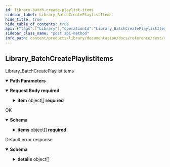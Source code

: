 ```yaml
---
id: library-batch-create-playlist-items
sidebar_label: Library_BatchCreatePlaylistItems
hide_title: true
hide_table_of_contents: true
api: {"tags":["Library"],"operationId":"Library_BatchCreatePlaylistItems","parameters":[{"name":"user","in":"path","description":"The user id.","required":true,"schema":{"type":"string"}},{"name":"playlist","in":"path","description":"The playlist id.","required":true,"schema":{"type":"string"}}],"requestBody":{"content":{"application/json":{"schema":{"required":["parent","item"],"type":"object","properties":{"parent":{"type":"string","description":"The parent this playlist item belongs to."},"item":{"type":"array","items":{"required":["name","resource"],"type":"object","properties":{"name":{"type":"string","description":"The id of the playlist."},"resource":{"type":"string","description":"The full resource name that identifies the resource."},"createTime":{"readOnly":true,"type":"string","description":"The timestamp at which the playlist item was created.","format":"date-time"}}},"description":"The playlist items to create."}}}}},"required":true},"responses":{"200":{"description":"OK","content":{"application/json":{"schema":{"required":["items"],"type":"object","properties":{"items":{"type":"array","items":{"required":["name","resource"],"type":"object","properties":{"name":{"type":"string","description":"The id of the playlist."},"resource":{"type":"string","description":"The full resource name that identifies the resource."},"createTime":{"readOnly":true,"type":"string","description":"The timestamp at which the playlist item was created.","format":"date-time"}}},"description":"The list of items added to the playlist"}}}}}},"default":{"description":"Default error response","content":{"application/json":{"schema":{"type":"object","properties":{"code":{"type":"integer","description":"The status code, which should be an enum value of [google.rpc.Code][google.rpc.Code].","format":"int32"},"message":{"type":"string","description":"A developer-facing error message, which should be in English. Any user-facing error message should be localized and sent in the [google.rpc.Status.details][google.rpc.Status.details] field, or localized by the client."},"details":{"type":"array","items":{"type":"object","properties":{"@type":{"type":"string","description":"The type of the serialized message."}},"additionalProperties":true,"description":"Contains an arbitrary serialized message along with a @type that describes the type of the serialized message."},"description":"A list of messages that carry the error details.  There is a common set of message types for APIs to use."}},"description":"The `Status` type defines a logical error model that is suitable for different programming environments, including REST APIs and RPC APIs. It is used by [gRPC](https://github.com/grpc). Each `Status` message contains three pieces of data: error code, error message, and error details. You can find out more about this error model and how to work with it in the [API Design Guide](https://cloud.google.com/apis/design/errors)."}}}}},"description":"Library_BatchCreatePlaylistItems","method":"post","path":"/v1alpha1/users/{user}/playlists/{playlist}/items:batchCreate","servers":[{"url":"https://library.animeapis.com"}],"jsonRequestBodyExample":{"parent":"string","item":[{"name":"string","resource":"string","createTime":"string"}]},"info":{"title":"animeshon.library","version":"v1alpha1"}}
sidebar_class_name: "post api-method"
info_path: content/products/library/documentation/docs/reference/rest/v1alpha1/animeshon-library
---
```



## Library_BatchCreatePlaylistItems



Library_BatchCreatePlaylistItems

<details style={{"marginBottom":"1rem"}} data-collapsed={false} open={true}><summary style={{}}><strong>Path Parameters</strong></summary><div><ul><ParamsItem className={"paramsItem"} param={{"name":"user","in":"path","description":"The user id.","required":true,"schema":{"type":"string"}}}></ParamsItem><ParamsItem className={"paramsItem"} param={{"name":"playlist","in":"path","description":"The playlist id.","required":true,"schema":{"type":"string"}}}></ParamsItem></ul></div></details><details style={{}} data-collapsed={false} open={true}><summary style={{"textAlign":"left"}}><strong>Request Body</strong><strong style={{"fontSize":"var(--ifm-code-font-size)","color":"var(--openapi-required)"}}> required</strong></summary><div style={{"textAlign":"left","marginLeft":"1rem"}}></div><ul style={{"marginLeft":"1rem"}}><SchemaItem collapsible={false} name={"parent"} required={true} schemaDescription={"The parent this playlist item belongs to."} schemaName={"string"} qualifierMessage={undefined}></SchemaItem><SchemaItem collapsible={true} className={"schemaItem"}><details style={{}}><summary style={{}}><strong>item</strong><span style={{"opacity":"0.6"}}> object[]</span><strong style={{"fontSize":"var(--ifm-code-font-size)","color":"var(--openapi-required)"}}> required</strong></summary><div style={{"marginLeft":"1rem"}}><div style={{"marginTop":".5rem","marginBottom":".5rem"}}>

The playlist items to create.

</div><ul><SchemaItem collapsible={false} name={"name"} required={true} schemaDescription={"The id of the playlist."} schemaName={"string"} qualifierMessage={undefined}></SchemaItem><SchemaItem collapsible={false} name={"resource"} required={true} schemaDescription={"The full resource name that identifies the resource."} schemaName={"string"} qualifierMessage={undefined}></SchemaItem><SchemaItem collapsible={false} name={"createTime"} required={false} schemaDescription={"The timestamp at which the playlist item was created."} schemaName={"date-time"} qualifierMessage={undefined}></SchemaItem></ul></div></details></SchemaItem></ul></details><div><ApiTabs><TabItem label={"200"} value={"200"}><div>

OK

</div><div><details style={{}} data-collapsed={false} open={true}><summary style={{"textAlign":"left"}}><strong>Schema</strong></summary><div style={{"textAlign":"left","marginLeft":"1rem"}}></div><ul style={{"marginLeft":"1rem"}}><SchemaItem collapsible={true} className={"schemaItem"}><details style={{}}><summary style={{}}><strong>items</strong><span style={{"opacity":"0.6"}}> object[]</span><strong style={{"fontSize":"var(--ifm-code-font-size)","color":"var(--openapi-required)"}}> required</strong></summary><div style={{"marginLeft":"1rem"}}><div style={{"marginTop":".5rem","marginBottom":".5rem"}}>

The list of items added to the playlist

</div><ul><SchemaItem collapsible={false} name={"name"} required={true} schemaDescription={"The id of the playlist."} schemaName={"string"} qualifierMessage={undefined}></SchemaItem><SchemaItem collapsible={false} name={"resource"} required={true} schemaDescription={"The full resource name that identifies the resource."} schemaName={"string"} qualifierMessage={undefined}></SchemaItem><SchemaItem collapsible={false} name={"createTime"} required={false} schemaDescription={"The timestamp at which the playlist item was created."} schemaName={"date-time"} qualifierMessage={undefined}></SchemaItem></ul></div></details></SchemaItem></ul></details></div></TabItem><TabItem label={"default"} value={"default"}><div>

Default error response

</div><div><details style={{}} data-collapsed={false} open={true}><summary style={{"textAlign":"left"}}><strong>Schema</strong></summary><div style={{"textAlign":"left","marginLeft":"1rem"}}></div><ul style={{"marginLeft":"1rem"}}><SchemaItem collapsible={false} name={"code"} required={false} schemaDescription={"The status code, which should be an enum value of [google.rpc.Code][google.rpc.Code]."} schemaName={"int32"} qualifierMessage={undefined}></SchemaItem><SchemaItem collapsible={false} name={"message"} required={false} schemaDescription={"A developer-facing error message, which should be in English. Any user-facing error message should be localized and sent in the [google.rpc.Status.details][google.rpc.Status.details] field, or localized by the client."} schemaName={"string"} qualifierMessage={undefined}></SchemaItem><SchemaItem collapsible={true} className={"schemaItem"}><details style={{}}><summary style={{}}><strong>details</strong><span style={{"opacity":"0.6"}}> object[]</span></summary><div style={{"marginLeft":"1rem"}}><div style={{"marginTop":".5rem","marginBottom":".5rem"}}>

A list of messages that carry the error details.  There is a common set of message types for APIs to use.

</div><ul><SchemaItem collapsible={false} name={"@type"} required={false} schemaDescription={"The type of the serialized message."} schemaName={"string"} qualifierMessage={undefined}></SchemaItem></ul></div></details></SchemaItem></ul></details></div></TabItem></ApiTabs></div>
      
